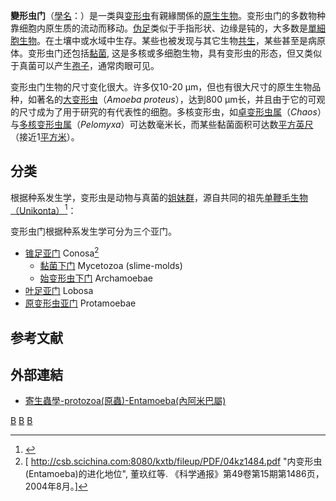 {{Automatic taxobox
| taxon = Amoebozoa
| authority = [[Max_Lühe|Lühe]], 1913 ''emend.'' Cavalier-Smith, 1998
| fossil_range = {{long fossil range|1000|0|earliest=1624|ref=<ref name="Parfrey2011">{{cite journal | vauthors = Parfrey LW, Lahr DJ, Knoll AH, Katz LA | title = Estimating the timing of early eukaryotic diversification with multigene molecular clocks | journal = Proceedings of the National Academy of Sciences of the United States of America | volume = 108 | issue = 33 | pages = 13624–9 | date = August 2011 | pmid = 21810989 | pmc = 3158185 | doi = 10.1073/pnas.1110633108 }}</ref>}}
| name = 變形蟲門
| image = Chaos carolinense.jpg
| subdivision_ranks =  [[亚门|亚门]]与[[下门|下门]]
| subdivision =
*[[锥足亚门|锥足亚门]] Conosa
**[[黏菌纲|黏菌下门]] Mycetozoa (slime-molds)
**[[始变形虫下门|始变形虫下门]] Archamoebae
*[[叶足亚门|叶足亚门]] Lobosa
*[[原变形虫亚门|原变形虫亚门]] Protamoebae
}}
'''變形虫门'''（[[學名|學名]]：{{lang|la|Amoebozoa}}）是一类與[[变形虫|变形虫]]有親緣關係的[[原生生物|原生生物]]。变形虫门的多数物种靠细胞内原生质的流动而移动。[[伪足|伪足]]类似于手指形状、边缘是钝的，大多数是[[單細胞生物|單細胞生物]]。在土壤中或水域中生存。某些也被发现与其它生物[[共生|共生]]，某些甚至是病原体。变形虫门还包括[[黏菌|黏菌]], 这是多核或多细胞生物，具有变形虫的形态，但又类似于真菌可以产生[[孢子|孢子]]，通常肉眼可见。

变形虫门生物的尺寸变化很大。许多仅10-20 μm，但也有很大尺寸的原生生物品种，如著名的[[大变形虫|大变形虫]]（''Amoeba proteus''），达到800 μm长，并且由于它的可观的尺寸成为了用于研究的有代表性的细胞。多核变形虫，如[[卓变形虫属|卓变形虫属]]（''Chaos''）与[[多核变形虫属|多核变形虫属]]（''Pelomyxa''）可达数毫米长，而某些黏菌面积可达数[[平方英尺|平方英尺]]（接近1[[平方米|平方米]]）。

== 分类==
根据种系发生学，变形虫是动物与真菌的[[姐妹群|姐妹群]]，源自共同的祖先[[单鞭毛生物|单鞭毛生物（Unikonta）]]<ref name=Eichinger2005>{{cite journal
 | author = Eichinger, L.
 | coauthors = Pachebat, J.A.; Glöckner, G.; Rajandream, M.A.; Sucgang, R.; Berriman, M.; Song, J.; Olsen, R.; Szafranski, K.; Xu, Q.; Others, 
 | year = 2005
 | title = The genome of the social amoeba Dictyostelium discoideum
 | journal = Nature
 | volume = 435
 | issue = 7038
 | pages = 43–57
 | doi = 10.1038/nature03481
 | pmid = 15875012
 | pmc = 1352341
}}</ref>：

{{clade
|style="line-height:100%"
|1={{clade
   |1=其它群系|state1=double
   |label2=单鞭毛生物
   |2={{clade
      |1=变形虫纲
      |label2=[[后鞭毛生物|后鞭毛生物]]
      |2={{clade
         |1=真菌
         |2=动物
         }}
      }}
   }}
}}
 
变形虫门根据种系发生学可分为三个亚门。
*[[锥足亚门|锥足亚门]] Conosa<ref>[ http://csb.scichina.com:8080/kxtb/fileup/PDF/04kz1484.pdf{{dead link|date=2018年4月 |bot=InternetArchiveBot |fix-attempted=yes }} "内变形虫(Entamoeba)的进化地位", 董玖红等.  《科学通报》第49卷第15期第1486页， 2004年8月。]</ref>
**[[黏菌纲|黏菌下门]] Mycetozoa (slime-molds)
**[[始变形虫下门|始变形虫下门]] Archamoebae
*[[叶足亚门|叶足亚门]] Lobosa
*[[原变形虫亚门|原变形虫亚门]] Protamoebae

==参考文献==
<references/>

==外部連結==
*[http://smallcollation.blogspot.com/2013/02/protozoa-entamoeba.html 寄生蟲學-protozoa(原蟲)-Entamoeba(內阿米巴屬)]{{Wayback|url=http://smallcollation.blogspot.com/2013/02/protozoa-entamoeba.html |date=20160305003321 }}

{{真核生物}}
{{Taxonbar}}

[[Category:原生生物|B]]
[[Category:单鞭毛生物|B]]
[[Category:1913年描述的分类群|B]]